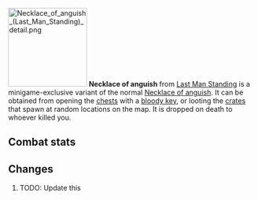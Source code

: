 {{Infobox Item
|name = Necklace of anguish
|image = [[File:Necklace of anguish (Last Man Standing).png]]
|release = [[04 August]] [[2016]]
|update = Last Man Standing Beta and Splashing Restrictions  # TODO: Update this
|members = No
|quest = No
|tradeable = No
|placeholder = No
|equipable = Yes
|stackable = No
|noteable = Yes
|options = Wield, Drop   # TODO: Update this
|examine = A deep sense of anguish burns within this powerful necklace.
|value = 10
|alchable = No
|weight = 0.01
|id = 27172
}}
[[File:Necklace of anguish (Last Man Standing) detail.png|160px|left]]
'''Necklace of anguish''' from [[Last Man Standing]] is a minigame-exclusive variant of the normal [[Necklace of anguish]]. It can be obtained from opening the [[Chest (Last Man Standing)|chests]] with a [[bloody key]], or looting the [[Crate (Last Man Standing)|crates]] that spawn at random locations on the map. It is dropped on death to whoever killed you.

==Combat stats==
{{Infobox Bonuses
|astab = 0
|aslash = 0
|acrush = 0
|amagic = 0
|arange = 15
|dstab = 0
|dslash = 0
|dcrush = 0
|dmagic = 0
|drange = 0
|str = 0
|rstr = 5
|mdmg = 0
|prayer = 2
|slot = neck
|image = [[File:Necklace of anguish equipped male.png|160px]]
|altimage = [[File:Necklace of anguish equipped female.png|160px]]
}}



==Changes==
# TODO: Update this
{{Subject changes header}}
{{Subject changes
|date = 4 August 2016
|update = Last Man Standing
|change = The item was made fully available with the release of Last Man Standing.
}}
{{Subject changes footer}}

{{Last Man Standing In-game Items}}